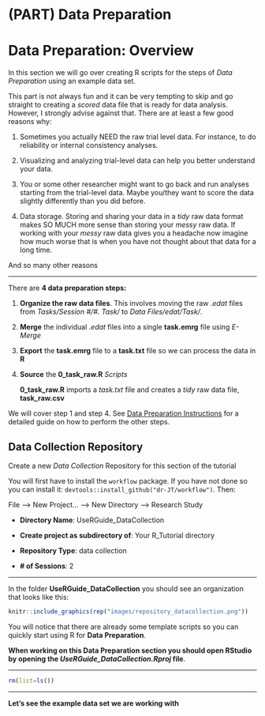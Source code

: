# (PART) Data Preparation {-}

# Data Preparation: Overview {-}

<link rel="stylesheet" href="https://use.fontawesome.com/releases/v5.8.1/css/all.css" integrity="sha384-50oBUHEmvpQ+1lW4y57PTFmhCaXp0ML5d60M1M7uH2+nqUivzIebhndOJK28anvf" crossorigin="anonymous">

In this section we will go over creating R scripts for the steps of *Data Preparation* using an example data set.

This part is not always fun and it can be very tempting to skip and go straight to creating a *scored* data file that is ready for data analysis.  However, I strongly advise against that. There are at least a few good reasons why:

1) Sometimes you actually NEED the raw trial level data. For instance, to do reliability or internal consistency analyses. 

2) Visualizing and analyzing trial-level data can help you better understand your data.

3) You or some other researcher might want to go back and run analyses starting from the trial-level data. Maybe you/they want to score the data slightly differently than you did before. 

4) Data storage. Storing and sharing your data in a *tidy* raw data format makes SO MUCH more sense than storing your *messy* raw data. If working with your *messy* raw data gives you a headache now imagine how much worse that is when you have not thought about that data for a long time.

And so many other reasons

----

There are **4 data preparation steps:**

1. **Organize the raw data files**. This involves moving the raw *.edat* files from *Tasks/Session #/#. Task/* to *Data Files/edat/Task/*.

2. **Merge** the individual *.edat* files into a single **task.emrg** file using *E-Merge*

3. **Export** the **task.emrg** file to a **task.txt** file so we can process the data in **R**

4. **Source** the **0_task_raw.R** *Scripts* 

    **0_task_raw.R** imports a *task.txt* file and creates a *tidy* raw data file, **task_raw.csv**

We will cover step 1 and step 4. See [Data Preparation Instructions]() for a detailed guide on how to perform the other steps. 

## Data Collection Repository

Create a new *Data Collection* Repository for this section of the tutorial

You will first have to install the `workflow` package. If you have not done so you can install it: `devtools::install_github("dr-JT/workflow")`. Then:

File --> New Project... --> New Directory --> Research Study

* __Directory Name__: UseRGuide_DataCollection

* __Create project as subdirectory of__: Your R_Tutorial directory

* __Repository Type__: data collection

* __# of Sessions__: 2

----

In the folder **UseRGuide_DataCollection** you should see an organization that looks like this:

```r
knitr::include_graphics(rep("images/repository_datacollection.png"))
```

You will notice that there are already some template scripts so you can quickly start using R for **Data Preparation**.

**When working on this Data Preparation section you should open RStudio by opening the *UseRGuide_DataCollection.Rproj* file**.


********

```r
rm(list=ls())
```

********

**Let's see the example data set we are working with**
